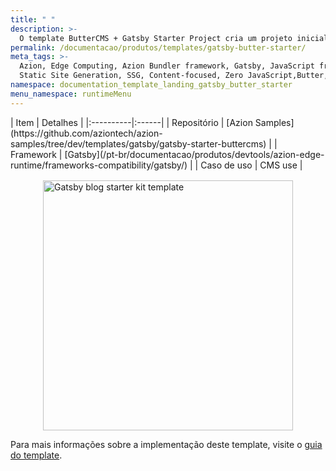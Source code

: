 ```yaml
---
title: " "
description: >-
  O template ButterCMS + Gatsby Starter Project cria um projeto inicial do Gatsby totalmente funcional, completamente integrado ao ButterCMS, um dos principais CMS headless que facilita a gestão colaborativa de conteúdo da sua aplicação.
permalink: /documentacao/produtos/templates/gatsby-butter-starter/
meta_tags: >-
  Azion, Edge Computing, Azion Bundler framework, Gatsby, JavaScript frameworks,
  Static Site Generation, SSG, Content-focused, Zero JavaScript,Butter, CMS
namespace: documentation_template_landing_gatsby_butter_starter
menu_namespace: runtimeMenu
---
```




<div class="[&_.flex.flex-col]:!gap-4 [&_.flex.flex-col]:md:!gap-8 [&_.flex.flex-col]:2xl:!gap-16">
  <HeroHome
    title="ButterCMS + Gatsby Starter Project"
    description="O template ButterCMS + Gatsby Starter Project cria um projeto inicial do Gatsby totalmente funcional, completamente integrado ao ButterCMS, um dos principais CMS headless que facilita a gestão colaborativa de conteúdo da sua aplicação."
    logos={[]}
    buttons={[
      { label: "Deploy template", link: "https://console.azion.com/create/buttercms/buttercms-gatsby-starter", outlined: false, icon: "ai ai-azion", iconPos: "left" },
      { label: "Ver demo", link: "https://gmlxssimbw.map.azionedge.net", severity: "secondary" }
    ]}
  />
</div>

<div style="display: flex; gap: 1rem; align-items: center; flex-direction: row; flex-wrap: wrap;">
  <div style="flex: 1; min-width: 300px;">
    | Item | Detalhes |
    |:----------|:------|
    | Repositório | [Azion Samples](https://github.com/aziontech/azion-samples/tree/dev/templates/gatsby/gatsby-starter-buttercms) |
    | Framework | [Gatsby](/pt-br/documentacao/produtos/devtools/azion-edge-runtime/frameworks-compatibility/gatsby/) |
    | Caso de uso | CMS use |
  </div>
  <div style="display: flex; justify-content: center; align-items: center; flex: 1; min-width: 300px;">
    <img src="/assets/docs/images/uploads/template-showcase/gatsby/gatsby-butter.png" width="400" alt="Gatsby blog starter kit template" style="max-width: 100%; height: auto;" />
  </div>
</div>

Para mais informações sobre a implementação deste template, visite o [guia do template](/pt-br/documentacao/produtos/guias/butter-templates-collection/).